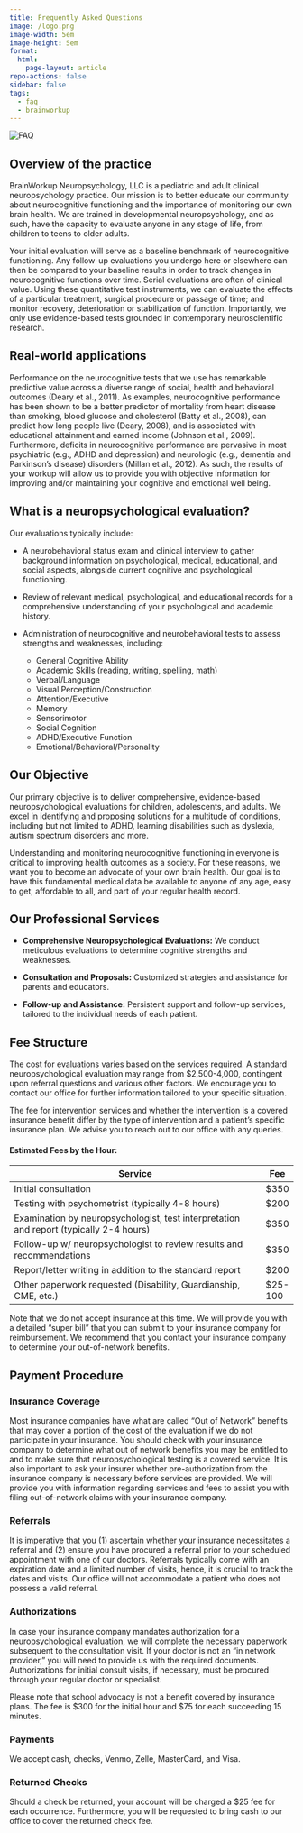 ```yaml
---
title: Frequently Asked Questions
image: /logo.png
image-width: 5em
image-height: 5em
format:
  html:
    page-layout: article
repo-actions: false
sidebar: false
tags:
  - faq
  - brainworkup
---
```

![](/logo.png "FAQ"){image-width=5em image-height=5em}

## Overview of the practice 

BrainWorkup Neuropsychology, LLC is a pediatric and adult clinical neuropsychology practice.  Our mission is to better educate our community about neurocognitive functioning and the importance of monitoring our own brain health.  We are trained in developmental neuropsychology, and as such, have the capacity to evaluate anyone in any stage of life, from children to teens to older adults.

Your initial evaluation will serve as a baseline benchmark of neurocognitive functioning.  Any follow-up evaluations you undergo here or elsewhere can then be compared to your baseline results in order to track changes in neurocognitive functions over time.  Serial evaluations are often of clinical value.  Using these quantitative test instruments, we can evaluate the effects of a particular treatment, surgical procedure or passage of time; and monitor recovery, deterioration or stabilization of function.  Importantly, we only use evidence-based tests grounded in contemporary neuroscientific research.

## Real-world applications

Performance on the neurocognitive tests that we use has remarkable predictive value across a diverse range of social, health and behavioral outcomes (Deary et al., 2011).  As examples, neurocognitive performance has been shown to be a better predictor of mortality from heart disease than smoking, blood glucose and cholesterol (Batty et al., 2008), can predict how long people live (Deary, 2008), and is associated with educational attainment and earned income (Johnson et al., 2009).  Furthermore, deficits in neurocognitive performance are pervasive in most psychiatric (e.g., ADHD and depression) and neurologic (e.g., dementia and Parkinson’s disease) disorders (Millan et al., 2012).  As such, the results of your workup will allow us to provide you with objective information for improving and/or maintaining your cognitive and emotional well being.

## What is a neuropsychological evaluation?

Our evaluations typically include:

- A neurobehavioral status exam and clinical interview to gather background information on psychological, medical, educational, and social aspects, alongside current cognitive and psychological functioning.
- Review of relevant medical, psychological, and educational records for a comprehensive understanding of your psychological and academic history.
- Administration of neurocognitive and neurobehavioral tests to assess strengths
and weaknesses, including:

  - General Cognitive Ability
  - Academic Skills (reading, writing, spelling, math)
  - Verbal/Language
  - Visual Perception/Construction
  - Attention/Executive
  - Memory
  - Sensorimotor
  - Social Cognition
  - ADHD/Executive Function
  - Emotional/Behavioral/Personality

<!-- Following the evaluation, we will compile a detailed report integrating our findings. This report will be provided to you, your school, and any relevant organizations for academic accommodations. Additionally, a feedback session will be conducted to discuss the results and treatment recommendations. This evaluation aims to identify dyslexia and facilitate necessary academic support. -->

## Our Objective

Our primary objective is to deliver comprehensive, evidence-based
neuropsychological evaluations for children, adolescents, and adults. We excel in
identifying and proposing solutions for a multitude of conditions, including but
not limited to ADHD, learning disabilities such as dyslexia, autism spectrum
disorders and more.

Understanding and monitoring neurocognitive functioning in everyone is critical to improving health outcomes as a society.  For these reasons, we want you to become an advocate of your own brain health.  Our goal is to have this fundamental medical data be available to anyone of any age, easy to get, affordable to all, and part of your regular health record.

## Our Professional Services

- **Comprehensive Neuropsychological Evaluations:** We conduct meticulous evaluations to determine cognitive strengths and weaknesses.

- **Consultation and Proposals:** Customized strategies and assistance for parents and educators.

- **Follow-up and Assistance:** Persistent support and follow-up services, tailored to the individual needs of each patient.

## Fee Structure

The cost for evaluations varies based on the services required. A standard neuropsychological evaluation may range from $2,500-4,000, contingent upon referral questions and various other factors. We encourage you to contact our office for further information tailored to your specific situation.

The fee for intervention services and whether the intervention is a covered
insurance benefit differ by the type of intervention and a patient’s specific
insurance plan. We advise you to reach out to our office with any queries.

#### **Estimated Fees by the Hour:**

| Service                                                     | Fee  |
|-------------------------------------------------------------|------|
| Initial consultation                                       | $350 |
| Testing with psychometrist (typically 4-8 hours)             | $200 |
| Examination by neuropsychologist, test interpretation and report (typically 2-4 hours) | $350 |
| Follow-up w/ neuropsychologist to review results and recommendations | $350 |
| Report/letter writing in addition to the standard report     | $200 |
| Other paperwork requested (Disability, Guardianship, CME, etc.) | $25-100 |


::: {.callout-important}
Note that we do not accept insurance at this time. We will provide you with a
detailed "super bill" that you can submit to your insurance company for
reimbursement. We recommend that you contact your insurance company to determine
your out-of-network benefits.
:::

## Payment Procedure

### Insurance Coverage

Most insurance companies have what are called “Out of Network” benefits that may cover a portion of the cost of the evaluation if we do not participate in your insurance. You should check with your insurance company to determine what out of network benefits you may be entitled to and to make sure that neuropsychological testing is a covered service. It is also important to ask your insurer whether pre-authorization from the insurance company is necessary before services are provided. We will provide you with information regarding services and fees to assist you with filing out-of-network claims with your insurance company.

### Referrals

It is imperative that you (1) ascertain whether your insurance necessitates a referral and (2) ensure you have procured a referral prior to your scheduled appointment with one of our doctors. Referrals typically come with an expiration date and a limited number of visits, hence, it is crucial to track the dates and visits. Our office will not accommodate a patient who does not possess a valid referral.

### Authorizations

In case your insurance company mandates authorization for a neuropsychological evaluation, we will complete the necessary paperwork subsequent to the consultation visit. If your doctor is not an “in network provider,” you will need to provide us with the required documents. Authorizations for initial consult visits, if necessary, must be procured through your regular doctor or specialist.

Please note that school advocacy is not a benefit covered by insurance plans. The fee is $300 for the initial hour and $75 for each succeeding 15 minutes.

### Payments

We accept cash, checks, Venmo, Zelle, MasterCard, and Visa.

### Returned Checks

Should a check be returned, your account will be charged a $25 fee for each occurrence. Furthermore, you will be requested to bring cash to our office to cover the returned check fee.

